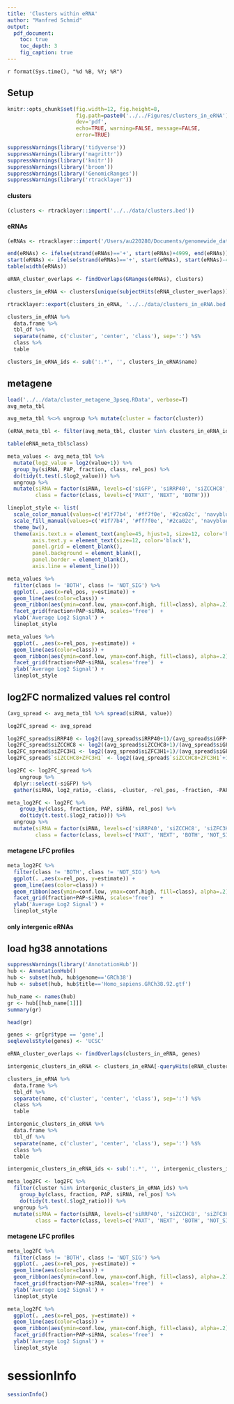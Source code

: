 ```yaml
---
title: 'Clusters within eRNA'
author: "Manfred Schmid"
output: 
  pdf_document:
    toc: true 
    toc_depth: 3
    fig_caption: true
---
```


`r format(Sys.time(), "%d %B, %Y; %R")`

## Setup

```r
knitr::opts_chunk$set(fig.width=12, fig.height=8, 
                      fig.path=paste0('../../Figures/clusters_in_eRNA'), 
                      dev='pdf', 
                      echo=TRUE, warning=FALSE, message=FALSE, 
                      error=TRUE)
```

```r
suppressWarnings(library('tidyverse'))
suppressWarnings(library('magrittr'))
suppressWarnings(library('knitr'))
suppressWarnings(library('broom'))
suppressWarnings(library('GenomicRanges'))
suppressWarnings(library('rtracklayer'))
```


#### clusters


```r
(clusters <- rtracklayer::import('../../data/clusters.bed'))
```


#### eRNAs

```r
(eRNAs <- rtracklayer::import('/Users/au220280/Documents/genomewide_datasets/annotations/hg38/Chen_etal/Chen_eRNA_TSSs_uniq_hg38.bed'))
```

```r
end(eRNAs) <- ifelse(strand(eRNAs)=='+', start(eRNAs)+4999, end(eRNAs))
start(eRNAs) <- ifelse(strand(eRNAs)=='+', start(eRNAs), start(eRNAs)-4999)
table(width(eRNAs))
```


```r
eRNA_cluster_overlaps <- findOverlaps(GRanges(eRNAs), clusters)

clusters_in_eRNA <- clusters[unique(subjectHits(eRNA_cluster_overlaps)),]
```


```r
rtracklayer::export(clusters_in_eRNA, '../../data/clusters_in_eRNA.bed')
```

```r
clusters_in_eRNA %>%
  data.frame %>%
  tbl_df %>%
  separate(name, c('cluster', 'center', 'class'), sep=':') %$%
  class %>%
  table
```


```r
clusters_in_eRNA_ids <- sub(':.*', '', clusters_in_eRNA$name)
```



## metagene

```r
load('../../data/cluster_metagene_3pseq.RData', verbose=T)
avg_meta_tbl
```

```r
avg_meta_tbl %<>% ungroup %>% mutate(cluster = factor(cluster))
```

```r
(eRNA_meta_tbl <- filter(avg_meta_tbl, cluster %in% clusters_in_eRNA_ids))
```

```r
table(eRNA_meta_tbl$class)
```


```r
meta_values <- avg_meta_tbl %>%
  mutate(log2_value = log2(value+1)) %>%
  group_by(siRNA, PAP, fraction, class, rel_pos) %>%
  do(tidy(t.test(.$log2_value))) %>%
  ungroup %>%
  mutate(siRNA = factor(siRNA, levels=c('siGFP', 'siRRP40', 'siZCCHC8', 'siZFC3H1', 'siZCCHC8+ZFC3H1')),
         class = factor(class, levels=c('PAXT', 'NEXT', 'BOTH')))
```


```r
lineplot_style <- list(
  scale_color_manual(values=c('#1f77b4', '#ff7f0e', '#2ca02c', 'navyblue', 'red'), na.value='lightgray'),
  scale_fill_manual(values=c('#1f77b4', '#ff7f0e', '#2ca02c', 'navyblue', 'red'), na.value='lightgray'),
  theme_bw(),
  theme(axis.text.x = element_text(angle=45, hjust=1, size=12, color='black'),
        axis.text.y = element_text(size=12, color='black'),
        panel.grid = element_blank(),
        panel.background = element_blank(),
        panel.border = element_blank(),
        axis.line = element_line()))
```


```r
meta_values %>%
  filter(class != 'BOTH', class != 'NOT_SIG') %>%
  ggplot(. ,aes(x=rel_pos, y=estimate)) +
  geom_line(aes(color=class)) +
  geom_ribbon(aes(ymin=conf.low, ymax=conf.high, fill=class), alpha=.2)  +
  facet_grid(fraction+PAP~siRNA, scales='free')  +
  ylab('Average Log2 Signal') +
  lineplot_style
```


```r
meta_values %>%
  ggplot(. ,aes(x=rel_pos, y=estimate)) +
  geom_line(aes(color=class)) +
  geom_ribbon(aes(ymin=conf.low, ymax=conf.high, fill=class), alpha=.2)  +
  facet_grid(fraction+PAP~siRNA, scales='free')  +
  ylab('Average Log2 Signal') +
  lineplot_style
```


##  log2FC normalized values rel control

```r
(avg_spread <- avg_meta_tbl %>% spread(siRNA, value))
```


```r
log2FC_spread <- avg_spread 

log2FC_spread$siRRP40 <- log2((avg_spread$siRRP40+1)/(avg_spread$siGFP+1))
log2FC_spread$siZCCHC8 <- log2((avg_spread$siZCCHC8+1)/(avg_spread$siGFP+1))
log2FC_spread$siZFC3H1 <- log2((avg_spread$siZFC3H1+1)/(avg_spread$siGFP+1))
log2FC_spread$`siZCCHC8+ZFC3H1` <- log2((avg_spread$`siZCCHC8+ZFC3H1`+1)/(avg_spread$siGFP+1))

log2FC <- log2FC_spread %>%
    ungroup %>%
  dplyr::select(-siGFP) %>%
  gather(siRNA, log2_ratio, -class, -cluster, -rel_pos, -fraction, -PAP)
```



```r
meta_log2FC <- log2FC %>%
    group_by(class, fraction, PAP, siRNA, rel_pos) %>%
    do(tidy(t.test(.$log2_ratio))) %>%
  ungroup %>%
  mutate(siRNA = factor(siRNA, levels=c('siRRP40', 'siZCCHC8', 'siZFC3H1', 'siZCCHC8+ZFC3H1')),
         class = factor(class, levels=c('PAXT', 'NEXT', 'BOTH', 'NOT_SIG')))
```


#### metagene LFC profiles


```r
meta_log2FC %>%
  filter(class != 'BOTH', class != 'NOT_SIG') %>%
  ggplot(. ,aes(x=rel_pos, y=estimate)) +
  geom_line(aes(color=class)) +
  geom_ribbon(aes(ymin=conf.low, ymax=conf.high, fill=class), alpha=.2)  +
  facet_grid(fraction+PAP~siRNA, scales='free')  +
  ylab('Average Log2 Signal') +
  lineplot_style
```




#### only intergenic eRNAs


## load hg38 annotations

```r
suppressWarnings(library('AnnotationHub'))
hub <- AnnotationHub()
hub <- subset(hub, hub$genome=='GRCh38') 
hub <- subset(hub, hub$title=='Homo_sapiens.GRCh38.92.gtf')

hub_name <- names(hub)
gr <- hub[[hub_name[1]]]
summary(gr)
```

```r
head(gr)
```



```r
genes <- gr[gr$type == 'gene',]
seqlevelsStyle(genes) <- 'UCSC'
```

```r
eRNA_cluster_overlaps <- findOverlaps(clusters_in_eRNA, genes)

intergenic_clusters_in_eRNA <- clusters_in_eRNA[-queryHits(eRNA_cluster_overlaps),]
```

```r
clusters_in_eRNA %>%
  data.frame %>%
  tbl_df %>%
  separate(name, c('cluster', 'center', 'class'), sep=':') %$%
  class %>%
  table
```


```r
intergenic_clusters_in_eRNA %>%
  data.frame %>%
  tbl_df %>%
  separate(name, c('cluster', 'center', 'class'), sep=':') %$%
  class %>%
  table
```


```r
intergenic_clusters_in_eRNA_ids <- sub(':.*', '', intergenic_clusters_in_eRNA$name)
```



```r
meta_log2FC <- log2FC %>%
  filter(cluster %in% intergenic_clusters_in_eRNA_ids) %>%
    group_by(class, fraction, PAP, siRNA, rel_pos) %>%
    do(tidy(t.test(.$log2_ratio))) %>%
  ungroup %>%
  mutate(siRNA = factor(siRNA, levels=c('siRRP40', 'siZCCHC8', 'siZFC3H1', 'siZCCHC8+ZFC3H1')),
         class = factor(class, levels=c('PAXT', 'NEXT', 'BOTH', 'NOT_SIG')))
```


#### metagene LFC profiles


```r
meta_log2FC %>%
  filter(class != 'BOTH', class != 'NOT_SIG') %>%
  ggplot(. ,aes(x=rel_pos, y=estimate)) +
  geom_line(aes(color=class)) +
  geom_ribbon(aes(ymin=conf.low, ymax=conf.high, fill=class), alpha=.2)  +
  facet_grid(fraction+PAP~siRNA, scales='free')  +
  ylab('Average Log2 Signal') +
  lineplot_style
```


```r
meta_log2FC %>%
  ggplot(. ,aes(x=rel_pos, y=estimate)) +
  geom_line(aes(color=class)) +
  geom_ribbon(aes(ymin=conf.low, ymax=conf.high, fill=class), alpha=.2)  +
  facet_grid(fraction+PAP~siRNA, scales='free')  +
  ylab('Average Log2 Signal') +
  lineplot_style
```


# sessionInfo
```r
sessionInfo()
```



